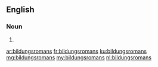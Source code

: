 {{also|Bildungsromans}}
==English==

===Noun===
{{head|en|noun plural form}}

# {{plural of|bildungsroman|lang=en}}

[[ar:bildungsromans]]
[[fr:bildungsromans]]
[[ku:bildungsromans]]
[[mg:bildungsromans]]
[[my:bildungsromans]]
[[nl:bildungsromans]]